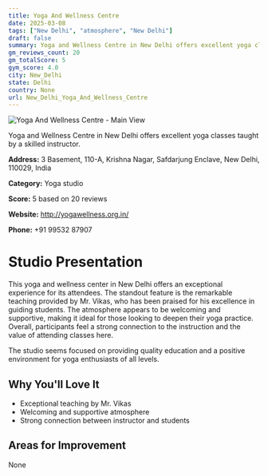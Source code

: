 ```yaml
---
title: Yoga And Wellness Centre
date: 2025-03-08
tags: ["New Delhi", "atmosphere", "New Delhi"]  
draft: false
summary: Yoga and Wellness Centre in New Delhi offers excellent yoga classes taught by a skilled instructor.
gm_reviews_count: 20
gm_totalScore: 5
gym_score: 4.0
city: New_Delhi
state: Delhi
country: None
url: New_Delhi_Yoga_And_Wellness_Centre
---
```


<div className="aspect-[16/9] relative my-8">
  <img 
    src="https://lh5.googleusercontent.com/p/AF1QipM-_5VWgcXxVVqohusU1ZD6XBfqd33GVk0XiSJu=w1920-h1080-k-no"
    alt="Yoga And Wellness Centre - Main View"
    className="object-cover absolute inset-0 w-full h-full rounded-lg"
  />
</div>

Yoga and Wellness Centre in New Delhi offers excellent yoga classes taught by a skilled instructor.

**Address:** 3 Basement, 110-A, Krishna Nagar, Safdarjung Enclave, New Delhi, 110029, India

**Category:** Yoga studio

**Score:** 5 based on 20 reviews

**Website:** http://yogawellness.org.in/

**Phone:** +91 99532 87907

# Studio Presentation

This yoga and wellness center in New Delhi offers an exceptional experience for its attendees. The standout feature is the remarkable teaching provided by Mr. Vikas, who has been praised for his excellence in guiding students. The atmosphere appears to be welcoming and supportive, making it ideal for those looking to deepen their yoga practice. Overall, participants feel a strong connection to the instruction and the value of attending classes here.

The studio seems focused on providing quality education and a positive environment for yoga enthusiasts of all levels.

## Why You'll Love It

- Exceptional teaching by Mr. Vikas
- Welcoming and supportive atmosphere
- Strong connection between instructor and students

## Areas for Improvement

None

<div className="grid grid-cols-1 xl:grid-cols-2 gap-4 my-8">

</div>